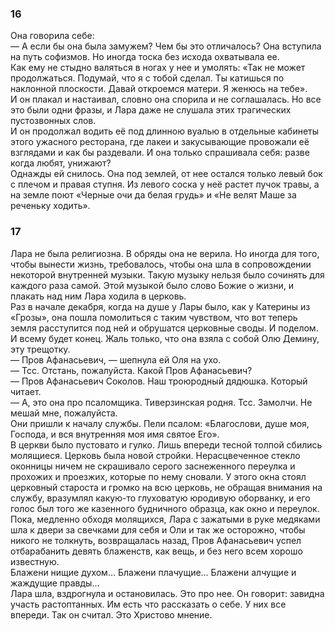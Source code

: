 ### 16 {-}

Она говорила себе:<br/> — А если бы она была замужем? Чем бы это отличалось? Она вступила на путь софизмов. Но иногда тоска без исхода охватывала ее.<br/> Как ему не стыдно валяться в ногах у нее и умолять: «Так не может продолжаться. Подумай, что я с тобой сделал. Ты катишься по наклонной плоскости. Давай откроемся матери. Я женюсь на тебе».<br/> И он плакал и настаивал, словно она спорила и не соглашалась. Но все это были одни фразы, и Лара даже не слушала этих трагических пустозвонных слов.<br/> И он продолжал водить её под длинною вуалью в отдельные кабинеты этого ужасного ресторана, где лакеи и закусывающие провожали её взглядами и как бы раздевали. И она только спрашивала себя: разве когда любят, унижают?<br/> Однажды ей снилось. Она под землей, от нее остался только левый бок с плечом и правая ступня. Из левого соска у неё растет пучок травы, а на земле поют «Черные очи да белая грудь» и «Не велят Маше за реченьку ходить».

### 17 {-}

Лара не была религиозна. В обряды она не верила. Но иногда для того, чтобы вынести жизнь, требовалось, чтобы она шла в сопровождении некоторой внутренней музыки. Такую музыку нельзя было сочинять для каждого раза самой. Этой музыкой было слово Божие о жизни, и плакать над ним Лара ходила в церковь.<br/> Раз в начале декабря, когда на душе у Лары было, как у Катерины из «Грозы», она пошла помолиться с таким чувством, что вот теперь земля расступится под ней и обрушатся церковные своды. И поделом. И всему будет конец. Жаль только, что она взяла с собой Олю Демину, эту трещотку.<br/> — Пров Афанасьевич, — шепнула ей Оля на ухо.<br/> — Тсс. Отстань, пожалуйста. Какой Пров Афанасьевич?<br/> — Пров Афанасьевич Соколов. Наш троюродный дядюшка. Который читает.<br/> — А, это она про псаломщика. Тиверзинская родня. Тсс. Замолчи. Не мешай мне, пожалуйста.<br/> Они пришли к началу службы. Пели псалом: «Благослови, душе моя, Господа, и вся внутренняя моя имя святое Его».<br/> В церкви было пустовато и гулко. Лишь впереди тесной толпой сбились молящиеся. Церковь была новой стройки. Нерасцвеченное стекло оконницы ничем не скрашивало серого заснеженного переулка и прохожих и проезжих, которые по нему сновали. У этого окна стоял церковный староста и громко на всю церковь, не обращая внимания на службу, вразумлял какую-то глуховатую юродивую оборванку, и его голос был того же казенного будничного образца, как окно и переулок.<br/> Пока, медленно обходя молящихся, Лара с зажатыми в руке медяками шла к двери за свечками для себя и Оли и так же осторожно, чтобы никого не толкнуть, возвращалась назад, Пров Афанасьевич успел отбарабанить девять блаженств, как вещь, и без него всем хорошо известную.<br/> Блажени нищие духом… Блажени плачущие… Блажени алчущие и жаждущие правды…<br/> Лара шла, вздрогнула и остановилась. Это про нее. Он говорит: завидна участь растоптанных. Им есть что рассказать о себе. У них все впереди. Так он считал. Это Христово мнение.


